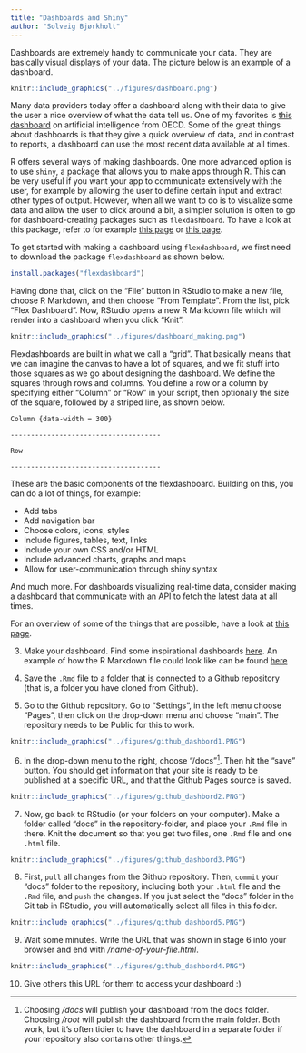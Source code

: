 ```yaml
---
title: "Dashboards and Shiny"
author: "Solveig Bjørkholt"
---
```


Dashboards are extremely handy to communicate your data. They are basically visual displays of your data. The picture below is an example of a dashboard.

```r
knitr::include_graphics("../figures/dashboard.png")
```


Many data providers today offer a dashboard along with their data to give the user a nice overview of what the data tell us. One of my favorites is [this dashboard](https://oecd.ai/en/policy-areas) on artificial intelligence from OECD. Some of the great things about dashboards is that they give a quick overview of data, and in contrast to reports, a dashboard can use the most recent data available at all times. 

R offers several ways of making dashboards. One more advanced option is to use `shiny`, a package that allows you to make apps through R. This can be very useful if you want your app to communicate extensively with the user, for example by allowing the user to define certain input and extract other types of output. However, when all we want to do is to visualize some data and allow the user to click around a bit, a simpler solution is often to go for dashboard-creating packages such as `flexdashboard`. To have a look at this package, refer to for example [this page](https://pkgs.rstudio.com/flexdashboard/) or [this page](https://bookdown.org/yihui/rmarkdown/dashboards.html). 

To get started with making a dashboard using `flexdashboard`, we first need to download the package `flexdashboard` as shown below.

```r

install.packages("flexdashboard")

```

Having done that, click on the "File" button in RStudio to make a new file, choose R Markdown, and then choose "From Template". From the list, pick "Flex Dashboard". Now, RStudio opens a new R Markdown file which will render into a dashboard when you click "Knit". 

```r
knitr::include_graphics("../figures/dashboard_making.png")
```

Flexdashboards are built in what we call a "grid". That basically means that we can imagine the canvas to have a lot of squares, and we fit stuff into those squares as we go about designing the dashboard. We define the squares through rows and columns. You define a row or a column by specifying either "Column" or "Row" in your script, then optionally the size of the square, followed by a striped line, as shown below.

`Column {data-width = 300}`

`-------------------------------------`

`Row`

`-------------------------------------`

These are the basic components of the flexdashboard. Building on this, you can do a lot of things, for example:

 - Add tabs
 - Add navigation bar
 - Choose colors, icons, styles
 - Include figures, tables, text, links
 - Include your own CSS and/or HTML
 - Include advanced charts, graphs and maps
 - Allow for user-communication through shiny syntax

And much more. For dashboards visualizing real-time data, consider making a dashboard that communicate with an API to fetch the latest data at all times.  

For an overview of some of the things that are possible, have a look at [this page](https://pkgs.rstudio.com/flexdashboard/articles/using.html). 




3. Make your dashboard. Find some inspirational dashboards [here](https://rstudio.github.io/flexdashboard/articles/examples.html). An example of how the R Markdown file could look like can be found [here]( https://github.com/sbjorkholt/ISSSV1337/blob/main/Week%202/Day%2010%20-%20Visualization%20with%20plotly%20and%20flexdashboard/test_dashboard.Rmd)


4. Save the `.Rmd` file to a folder that is connected to a Github repository (that is, a folder you have cloned from Github).


5. Go to the Github repository. Go to "Settings", in the left menu choose "Pages", then click on the drop-down menu and choose "main". The repository needs to be Public for this to work.

```r
knitr::include_graphics("../figures/github_dashbord1.PNG")
```


6. In the drop-down menu to the right, choose "/docs"^[Choosing */docs* will publish your dashboard from the docs folder. Choosing */root* will publish the dashboard from the main folder. Both work, but it's often tidier to have the dashboard in a separate folder if your repository also contains other things.]. Then hit the "save" button. You should get information that your site is ready to be published at a specific URL, and that the Github Pages source is saved. 

```r
knitr::include_graphics("../figures/github_dashbord2.PNG")
```


7. Now, go back to RStudio (or your folders on your computer). Make a folder called "docs" in the repository-folder, and place your `.Rmd` file in there. Knit the document so that you get two files, one `.Rmd` file and one `.html` file.

```r
knitr::include_graphics("../figures/github_dashbord3.PNG")
```


8. First, `pull` all changes from the Github repository. Then, `commit` your "docs" folder to the repository, including both your `.html` file and the `.Rmd` file, and `push` the changes. If you just select the "docs" folder in the Git tab in RStudio, you will automatically select all files in this folder.

```r
knitr::include_graphics("../figures/github_dashbord5.PNG")
```


9. Wait some minutes. Write the URL that was shown in stage 6 into your browser and end with */name-of-your-file.html*. 

```r
knitr::include_graphics("../figures/github_dashbord4.PNG")
```


10. Give others this URL for them to access your dashboard :) 